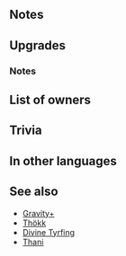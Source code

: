 {{Weapon Infobox
|tagid=SID_ブリュンヒルデ
|weaponType=Red Tome
|might=14
|range=2
|effect=If unit initiates combat, inflicts status on foe restricting movement to 1 space through its next action.
|cost=400
|exclusive=1
|userVersion1=Closed
|userVersion2=Open
|userVersion3=Gleam Closed
|userVersion4=Gleam Open
|statModifiers=0,14,0,0,0
|required=Bolganone;Fenrir
|SE=se_effect_brunhild.flac
|refinePaths=default
|refineSP=400
|refineMedals=500
|refineDews=200
|upgradedEffect=Reduces damage from magic foe's first attack by 30%.
|effectSkill1=If foe uses bow, dagger, magic, or staff and unit's Def > foe's Def, foe cannot make a follow-up attack.
|iconSkill1=Brynhildr W.png
|tagidExtraSkill1=追
|properties=random_owner
}}
==Notes==
{{IfUnitInitiates}}
{{Gravity}}
==Upgrades==
{{Weapon Upgrade List}}
===Notes===
{{TermRefersTo|magic}}
{{DamagePercentageReduction|name=Refined Brynhildr}}
{{Prevent follow-up}}
==List of owners==
{{Skill Hero List}}
==Trivia==
{{NorseMyth|(Old Norse for "Armor battle") is a valkyrie.}}
{{Rsn|追撃不可R遠守備1|Follow-Up Disable R Ranged Def 1}}
==In other languages==
{{OtherLanguages
|japanese=ブリュンヒルデ
|german=Brynhildr
|spanishEU=Brynhildr
|spanishLA=Brynhildr
|french=Brynhildr
|italian=Brynhildr
|chineseTW=布倫希爾德
|portuguese=Brynhildr
}}
==See also==
* [[Gravity+]]
* [[Thökk]]
* [[Divine Tyrfing]]
* [[Thani]]
{{Weapons Navbox}}
